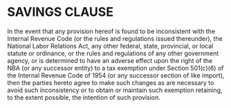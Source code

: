 # SAVINGS CLAUSE

In the event that any provision hereof is found to be inconsistent with the Internal Revenue Code (or the rules and regulations issued thereunder), the National Labor Relations Act, any other federal, state, provincial, or local statute or ordinance, or the rules and regulations of any other government agency, or is determined to have an adverse effect upon the right of the NBA (or any successor entity) to a tax exemption under Section 501(c)(6) of the Internal Revenue Code of 1954 (or any successor section of like import), then the parties hereto agree to make such changes as are necessary to avoid such inconsistency or to obtain or maintain such exemption retaining, to the extent possible, the intention of such provision.